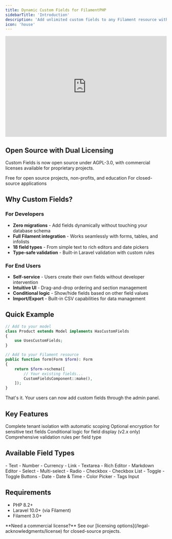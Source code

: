 ```yaml
---
title: Dynamic Custom Fields for FilamentPHP
sidebarTitle: 'Introduction'
description: 'Add unlimited custom fields to any Filament resource without database migrations'
icon: 'house'
---
```


<Frame>
  <iframe width="100%" height="315" src="https://www.youtube.com/embed/6iVfeS7VixA?si=3L8H22mbMayEuHs8" title="YouTube video player" frameborder="0" allow="accelerometer; autoplay; clipboard-write; encrypted-media; gyroscope; picture-in-picture; web-share" referrerpolicy="strict-origin-when-cross-origin" allowfullscreen></iframe>
</Frame>

## Open Source with Dual Licensing

Custom Fields is now open source under AGPL-3.0, with commercial licenses available for proprietary projects.

<CardGroup cols={2}>
  <Card title="Open Source (AGPL-3.0)" icon="code-branch">
    Free for open source projects, non-profits, and education
  </Card>
  <Card title="Commercial License" icon="building">
    For closed-source applications
  </Card>
</CardGroup>

## Why Custom Fields?

### For Developers
- **Zero migrations** - Add fields dynamically without touching your database schema
- **Full Filament integration** - Works seamlessly with forms, tables, and infolists
- **18 field types** - From simple text to rich editors and date pickers
- **Type-safe validation** - Built-in Laravel validation with custom rules

### For End Users
- **Self-service** - Users create their own fields without developer intervention
- **Intuitive UI** - Drag-and-drop ordering and section management
- **Conditional logic** - Show/hide fields based on other field values
- **Import/Export** - Built-in CSV capabilities for data management

## Quick Example

```php
// Add to your model
class Product extends Model implements HasCustomFields
{
    use UsesCustomFields;
}

// Add to your Filament resource
public function form(Form $form): Form
{
    return $form->schema([
        // Your existing fields...
        CustomFieldsComponent::make(),
    ]);
}
```

That's it. Your users can now add custom fields through the admin panel.

## Key Features

<CardGroup cols={2}>
  <Card title="Multi-tenancy Ready">
    Complete tenant isolation with automatic scoping
  </Card>
  <Card title="Field Encryption">
    Optional encryption for sensitive text fields
  </Card>
  <Card title="Visibility Rules">
    Conditional logic for field display (v2.x only)
  </Card>
  <Card title="Validation">
    Comprehensive validation rules per field type
  </Card>
</CardGroup>

## Available Field Types

<Tabs>
  <Tab title="Text Fields">
    - Text
    - Number
    - Currency
    - Link
    - Textarea
    - Rich Editor
    - Markdown Editor
  </Tab>
  <Tab title="Selection Fields">
    - Select
    - Multi-select
    - Radio
    - Checkbox
    - Checkbox List
    - Toggle
    - Toggle Buttons
  </Tab>
  <Tab title="Special Fields">
    - Date
    - Date & Time
    - Color Picker
    - Tags Input
  </Tab>
</Tabs>

## Requirements

- PHP 8.2+
- Laravel 10.0+ (via Filament)
- Filament 3.0+

<Note>
**Need a commercial license?** See our [licensing options](/legal-acknowledgments/license) for closed-source projects.
</Note>